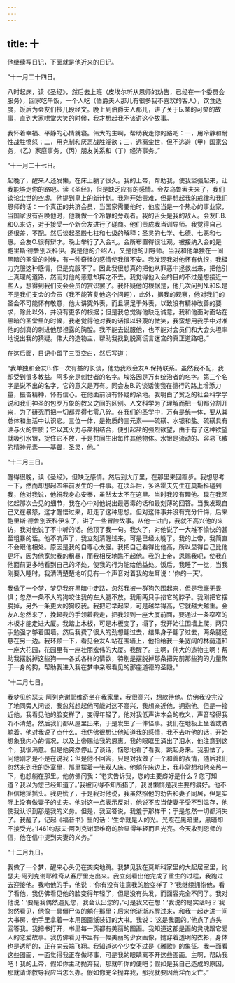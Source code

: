 ```yaml
---
---
---
```

title: 十
---




他继续写日记，下面就是他近来的日记。





“十一月二十四日。

八时起床，读《圣经》，然后去上班（皮埃尔听从恩师的劝告，已经在一个委员会服务），回家吃午饭，一个人吃（伯爵夫人那儿有很多我不喜欢的客人），饮食适度，饭后为会友们抄几段经文。晚上到伯爵夫人那儿，讲了关于Б.某的可笑的故事，直到大家哄堂大笑的时候，我才想起我不该讲这个故事。

我怀着幸福、平静的心情就寝。伟大的主啊，帮助我走你的路吧：一，用冷静和耐性战胜愤怒；二，用克制和厌恶战胜淫欲；三，远离尘世，但不逃避（甲）国家公务，（乙）家庭事务，（丙）朋友关系和（丁）经济事务。”





“十一月二十七日。

起晚了，醒来人还发懒，在床上躺了很久。我的上帝，帮助我，使我坚强起来，让我能够走你的路吧。读《圣经》，但是缺乏应有的感情。会友乌鲁索夫来了，我们谈论尘世的空虚。他提到皇上的新计划。我刚开始责难，但是想起我的戒律和我们恩师的话：一个真正的共济会员，当国家需要他时，他应当是一个热心的事业家，当国家没有召唤他时，他就做一个冷静的旁观者。我的舌头是我的敌人。会友Г.В.和О.来访，对于接受一个新会友进行了磋商。他们责成我当训导师。我觉得自己还很差，不配。然后谈起圣殿七柱和七级的解释：圣灵的七学、七德、七恶和七惠。会友О.很有辩才。晚上举行了入会礼。会所布置得很壮观。被接纳入会的是鲍里斯·德鲁别茨科伊。我是他的介绍人，又是他的训导师。当我和他单独在一间黑暗的圣堂的时候，有一种奇怪的感情使我很不安。我发现我对他怀有仇恨，我极力克服这种感情，但是克服不了。因此我很想真的把他从罪恶中拯救出来，把他引上真理的道路，然而对他的恶意却挥之不去。我觉得他入会的目的不过是想接近一些人，想得到我们支会会员的赏识罢了。我怀疑他的根据是，他几次问到N.和S.是不是我们支会的会员（我不能答复他这个问题），此外，据我的观察，他对我们的圣会不可能怀有敬意，他太讲究外表，而且满足于外表，以致没有精神改善的要求，除此以外，并没有更多的根据；但是我总觉得他缺乏诚意，我和他面对面站在黑暗的圣堂里的时候，我老觉得他对我的话报以轻蔑的微笑，我蛮想用我手中对准他的剑真的刺进他那袒露的胸膛。我不能去说服他，也不能对会员们和大会头坦率地说出我的猜疑。伟大的造物主，帮助我找到脱离谎言迷宫的真正道路吧。”





在这后面，日记中留了三页空白，然后写道：





“我单独和会友В.作一次有益的长谈，他劝我跟会友А.保持联系。虽然我不配，我却受到很多教益。阿多奈是创世者的名字。埃洛因是万有统治者的名字。第三个名字是说不出的名字，它的意义是万有。同会友В.的谈话使我在德行的路上增添力量，振奋精神，怀有信心。在他面前没有怀疑的余地。我明白了贫乏的社会科学学说和我们神圣的包罗万象的教义之间的区别。人文科学为了理解而把一切都分割开来，为了研究而把一切都弄得七零八碎。在我们的圣学中，万有是统一体，要从其总体和生活中认识它。三位一体，是物质的三元素——硫磺、水银和盐。硫磺具有油与火的性质；它以其火力与盐相结合，便引起盐的强烈欲望，由于有了这种欲望就吸引水银，捉住它不放，于是共同生出每件其他物体。水银是流动的、容易飞散的精神元素——基督，圣灵，他。”





“十二月三日。

醒得很晚，读《圣经》，但缺乏感情。然后到大厅里，在那里来回踱步。我想思考一下，然而却想起四年前发生的一件事。在决斗后，多洛霍夫先生在莫斯科碰到我，他对我说，他祝我身心安泰，虽然太太不在这里。当时我没有理他。现在我回忆起那次会见的细节，我在心中对他说出最恶毒的话和最刻薄的回答。当我发现自己又在暴怒，这才醒悟过来，赶走了这种思想。但对这件事并没有充分忏悔，后来鲍里斯·德鲁别茨科伊来了，讲了一些冒险故事。从他一进门，我就不高兴他的来访，我对他说了不中听的话。他顶了我一句。我火了，对他说了一大堆不愉快的甚至粗暴的话。他不吭声了，我立刻清醒过来，可是已经太晚了。我的上帝，我简直不会跟他相处。原因是我的自尊心太强。我把自己看得比他高，所以显得自己比他更坏，因为他宽恕我的粗暴，而我相反地瞧不起他。我的上帝，恩赐我吧，使我在他面前更多地看到自己的坏处，使我的行为能给他益处。饭后，我睡了一觉，当我刚要入睡时，我清清楚楚地听见有一个声音对着我的左耳说：‘你的一天’。

我做了一个梦，梦见我在黑暗中走路，忽然我被一群狗包围起来，但是我毫无畏惧；忽然一条不大的狗咬住我的左大腿不放。我用两只手掐它的脖子。我刚把它摆脱掉，另外一条更大的狗咬我。我把它举起来，可是越举得高，它就越大越重。会友А.忽然来了，挽起我的手领着我走，把我领到一座大厦前面，要通过一条窄窄的木板才能走进大厦。我踏上木板，可是木板变了，塌了，我开始往围墙上爬，两只手勉强才够着围墙。然后我费了很大的劲想翻过去，结果身子翻了过去，两条腿还悬在另一边。我环顾一下，看见会友А.站在围墙上，他指给我一条宽阔的林荫道和一座大花园，花园里有一座壮丽宏伟的大厦。我醒了。主啊，伟大的造物主啊！帮助我摆脱掉这些狗——各式各样的情欲，特别是摆脱掉那条把先前那些狗的力量聚于一身的狗，帮助我进入我在梦中亲眼看见的那座道德的圣殿。”





“十二月七日。

我梦见约瑟夫·阿列克谢耶维奇坐在我家里，我很高兴，想款待他。仿佛我没完没了地同旁人闲谈，我忽然想起他可能对这不高兴，我想亲近他，拥抱他。但是一接近他，我看见他的脸变样了，变得年轻了，他对我低声讲本会的教义，声音轻得我听不清楚。然后我们都从屋里出来，于是发生了一件怪事。我们在地板上坐着或者躺着。他对我说了点什么。我仿佛很想让他知道我的感情，我不去听他的话，开始想象我内心的情况，以及上帝赐给我的恩惠。我的眼眶里涌出了泪水，他注意到这个，我很满意。但是他突然停止了谈话，恼怒地看了看我，跳起身来。我胆怯了，问他刚才是不是在说我；但是他不回答，只是对我做了一个和善的表情，随后我们忽然来到我的卧室里，那里摆着一张双人床。他躺在床边上，我非常想和他亲热一下，也想躺在那里。他仿佛问我：‘老实告诉我，您的主要癖好是什么？您可知道？我以为您已经知道了。’我被问得不知所措了，我说懒惰是我主要的癖好。他不相信地摇摇头。我更慌了，于是我对他说，我虽然照他的劝告和妻子同居，但是实际上没有做妻子的丈夫。他对这一点表示反对，他说不应当使妻子受不到温存，他使我认识到那是我的义务。但是，我回答说，我羞于那样干；于是忽然一切都消失了。我醒了，记起《福音书》里的话：‘生命就是人的光。光照在黑暗里，黑暗却不接受光。’[46]约瑟夫·阿列克谢耶维奇的脸显得年轻而且光亮。今天收到恩师的信，他在信中提到夫妻的义务。”





“十二月九日。

我做了一个梦，醒来心头仍在突突地跳。我梦见我在莫斯科家里的大起居室里，约瑟夫·阿列克谢耶维奇从客厅里走出来。我立刻看出他完成了重生的过程，我跑过去迎接他。我吻他的手，他说：‘你有没有注意我的脸变样了？’我继续拥抱他，看了看他，我仿佛看见他的脸变得年轻了，但是没有头发，而面容完全不同了。我对他说：‘要是我偶然遇见您，我会认出您的，’可是我又在想：‘我说的是实话吗？’我忽然看见，他像一具僵尸似的躺在那里；后来他渐渐苏醒过来，和我一起走进一间大书房，他手里拿着一本用图画纸装订的大书。我说：‘这是我画的。’他点了点头回答我。我把书打开，书里每一页都有美丽的图画。我知道这都是画的灵魂跟它爱人的恋爱故事。我仿佛看见书里有一幅美丽的少女画像，她穿着透明的衣衫，身体也是透明的，正在向云端飞翔。我知道这个少女不过是《雅歌》的象征。我一面看这些图画，一面觉得我正在做坏事，可是我的眼睛离不开这些图画。主啊，帮助我吧！我的上帝，假如你主动抛弃我，那就听你的便吧；假如是我自己造成的原因，那就请你教导我应当怎么办。假如你完全抛弃我，那我就要因荒淫而灭亡。”